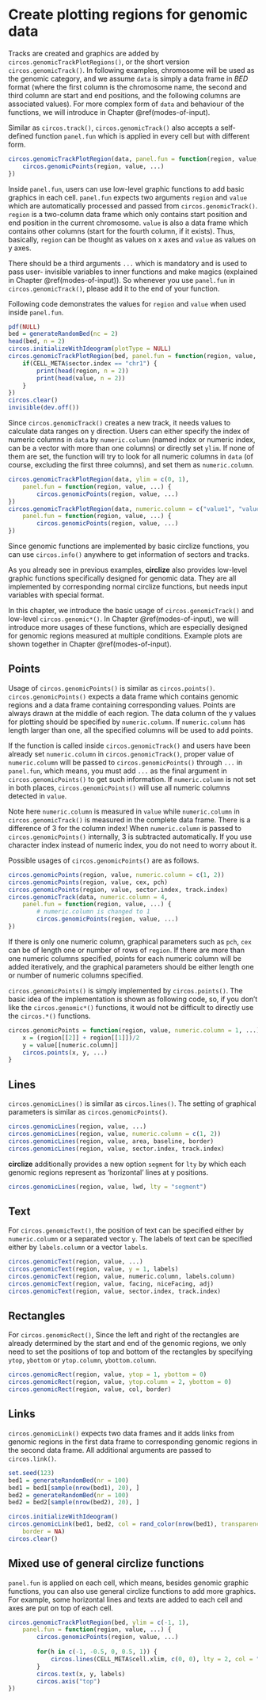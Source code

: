 
# Create plotting regions for genomic data

Tracks are created and graphics are added by
`circos.genomicTrackPlotRegions()`, or the short version
`circos.genomicTrack()`. In following examples, chromosome will be used as the
genomic category, and we assume `data` is simply a data frame in _BED_ format
(where the first column is the chromosome name, the second and third column
are start and end positions, and the following columns are associated values).
For more complex form of `data` and behaviour of the functions, we will
introduce in Chapter \@ref(modes-of-input).

Similar as `circos.track()`, `circos.genomicTrack()` also accepts a self-
defined function `panel.fun` which is applied in every cell but with different
form.

```r
circos.genomicTrackPlotRegion(data, panel.fun = function(region, value, ...) {
    circos.genomicPoints(region, value, ...)
})
```

Inside `panel.fun`, users can use low-level graphic functions to add basic
graphics in each cell. `panel.fun` expects two arguments `region` and `value`
which are automatically processed and passed from `circos.genomicTrack()`.
`region` is a two-column data frame which only contains start position and end
position in the current chromosome. `value` is also a data frame which
contains other columns (start for the fourth column, if it exists). Thus, basically,
`region` can be thought as values on x axes and `value` as values on y axes.

There should be a third arguments `...` which is mandatory and is used to pass
user- invisible variables to inner functions and make magics (explained in
Chapter \@ref(modes-of-input)). So whenever you use `panel.fun` in
`circos.genomicTrack()`, please add it to the end of your function.

Following code demonstrates the values for `region` and `value` when used inside `panel.fun`.

```r
pdf(NULL)
bed = generateRandomBed(nc = 2)
head(bed, n = 2)
circos.initializeWithIdeogram(plotType = NULL)
circos.genomicTrackPlotRegion(bed, panel.fun = function(region, value, ...) {
    if(CELL_META$sector.index == "chr1") {
        print(head(region, n = 2))
        print(head(value, n = 2))
    }
})
circos.clear()
invisible(dev.off())
```

Since `circos.genomicTrack()` creates a new track, it needs values to
calculate data ranges on y direction. Users can either specify the index of
numeric columns in `data` by `numeric.column` (named index or numeric index,
can be a vector with more than one columns) or directly set `ylim`. If none of
them are set, the function will try to look for all numeric columns in `data`
(of course, excluding the first three columns), and set them as
`numeric.column`.

```r
circos.genomicTrackPlotRegion(data, ylim = c(0, 1),
    panel.fun = function(region, value, ...) {
        circos.genomicPoints(region, value, ...)
})
circos.genomicTrackPlotRegion(data, numeric.column = c("value1", "value2"), 
    panel.fun = function(region, value, ...) {
        circos.genomicPoints(region, value, ...)
})
```

Since genomic functions are implemented by basic circlize functions, you can
use `circos.info()` anywhere to get information of sectors and tracks.

As you already see in previous examples, **circlize** also provides low-level graphic
functions specifically designed for genomic data. They are all implemented by corresponding
normal circlize functions, but needs input variables with special format.

In this chapter, we introduce the basic usage of `circos.genomicTrack()` and
low-level `circos.genomic*()`. In Chapter \@ref(modes-of-input), we will
introduce more usages of these functions, which are especially designed for
genomic regions measured at multiple conditions. Example plots are shown together in
Chapter \@ref(modes-of-input).

## Points

Usage of `circos.genomicPoints()` is similar as `circos.points()`.
`circos.genomicPoints()` expects a data frame which contains genomic regions
and a data frame containing corresponding values. Points are always drawn at
the middle of each region. The data column of the y values for plotting should
be specified by `numeric.column`. If `numeric.column` has length larger than
one, all the specified columns will be used to add points.

If the function is called inside `circos.genomicTrack()` and users have been
already set `numeric.column` in `circos.genomicTrack()`, proper value of
`numeric.column` will be passed to `circos.genomicPoints()` through `...` in
`panel.fun`, which means, you must add `...` as the final argument in
`circos.genomicPoints()` to get such information. If `numeric.column` is not
set in both places, `circos.genomicPoints()` will use all numeric columns
detected in `value`.

Note here `numeric.column` is measured in `value` while `numeric.column` in
`circos.genomicTrack()` is measured in the complete data frame. There is a
difference of 3 for the column index! When `numeric.column` is passed to
`circos.genomicPoints()` internally, 3 is subtracted automatically. If you use
character index instead of numeric index, you do not need to worry about it.

Possible usages of `circos.genomicPoints()` are as follows.

```r
circos.genomicPoints(region, value, numeric.column = c(1, 2))
circos.genomicPoints(region, value, cex, pch)
circos.genomicPoints(region, value, sector.index, track.index)
circos.genomicTrack(data, numeric.column = 4, 
    panel.fun = function(region, value, ...) {
        # numeric.column is changed to 1
        circos.genomicPoints(region, value, ...)
})
```

If there is only one numeric column, graphical parameters such as `pch`, `cex`
can be of length one or number of rows of `region`. If there are more than one
numeric columns specified, points for each numeric column will be added
iteratively, and the graphical parameters should be either length one or
number of numeric columns specified.

`circos.genomicPoints()` is simply implemented by `circos.points()`. The basic
idea of the implementation is shown as following code, so, if you don't like the
`circos.genomic*()` functions, it would not be difficult to directly use the
`circos.*()` functions.

```r
circos.genomicPoints = function(region, value, numeric.column = 1, ...) {
    x = (region[[2]] + region[[1]])/2
    y = value[[numeric.column]]
    circos.points(x, y, ...)
}
```

## Lines

`circos.genomicLines()` is similar as `circos.lines()`. The setting of
graphical parameters is similar as `circos.genomicPoints()`.

```r
circos.genomicLines(region, value, ...)
circos.genomicLines(region, value, numeric.column = c(1, 2))
circos.genomicLines(region, value, area, baseline, border)
circos.genomicLines(region, value, sector.index, track.index)
```

**circlize** additionally provides a new option `segment` for `lty` by
which each genomic regions represent as 'horizontal' lines at y positions.

```r
circos.genomicLines(region, value, lwd, lty = "segment")
```

## Text

For `circos.genomicText()`, the position of text can be specified either by `numeric.column`
or a separated vector `y`. The labels of text can be specified either by `labels.column`
or a vector `labels`.

```r
circos.genomicText(region, value, ...)
circos.genomicText(region, value, y = 1, labels)
circos.genomicText(region, value, numeric.column, labels.column)
circos.genomicText(region, value, facing, niceFacing, adj)
circos.genomicText(region, value, sector.index, track.index)
```

## Rectangles

For `circos.genomicRect()`, Since the left and right of the rectangles are
already determined by the start and end of the genomic regions, we only need
to set the positions of top and bottom of the rectangles by specifying `ytop`,
`ybottom` or `ytop.column`, `ybottom.column`.

```r
circos.genomicRect(region, value, ytop = 1, ybottom = 0)
circos.genomicRect(region, value, ytop.column = 2, ybottom = 0)
circos.genomicRect(region, value, col, border)
```

## Links

`circos.genomicLink()` expects two data frames and it adds links from genomic
regions in the first data frame to corresponding genomic regions in the second
data frame. All additional arguments are passed to `circos.link()`.

```r
set.seed(123)
bed1 = generateRandomBed(nr = 100)
bed1 = bed1[sample(nrow(bed1), 20), ]
bed2 = generateRandomBed(nr = 100)
bed2 = bed2[sample(nrow(bed2), 20), ]

circos.initializeWithIdeogram()
circos.genomicLink(bed1, bed2, col = rand_color(nrow(bed1), transparency = 0.5), 
    border = NA)
circos.clear()
```

## Mixed use of general circlize functions

`panel.fun` is applied on each cell, which means, besides genomic graphic
functions, you can also use general circlize functions to add more graphics.
For example, some horizontal lines and texts are added to each cell and axes
are put on top of each cell.

```r
circos.genomicTrackPlotRegion(bed, ylim = c(-1, 1),
    panel.fun = function(region, value, ...) {
        circos.genomicPoints(region, value, ...)
        
        for(h in c(-1, -0.5, 0, 0.5, 1)) {
            circos.lines(CELL_META$cell.xlim, c(0, 0), lty = 2, col = "grey")
        }
        circos.text(x, y, labels)
        circos.axis("top")
})
```

